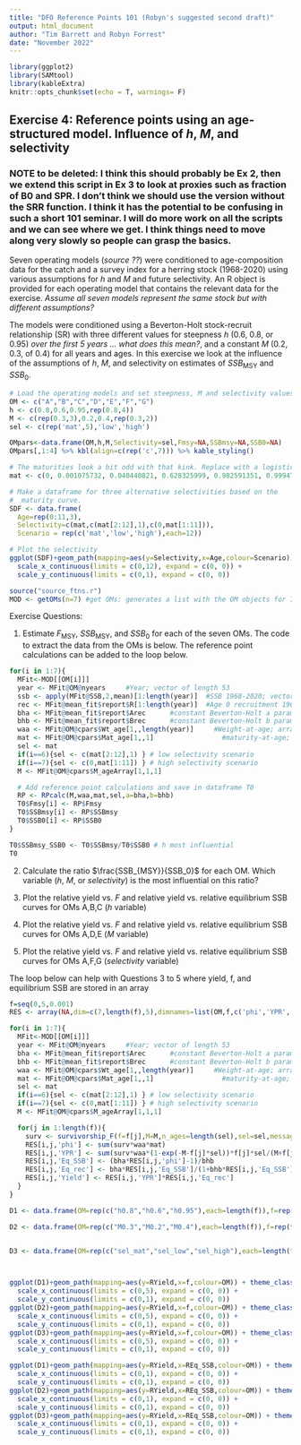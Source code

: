 ```yaml
---
title: "DFO Reference Points 101 (Robyn's suggested second draft)"
output: html_document
author: "Tim Barrett and Robyn Forrest"
date: "November 2022"
---
```


```r
library(ggplot2)
library(SAMtool)
library(kableExtra)
knitr::opts_chunk$set(echo = T, warnings= F)
```

## Exercise 4: Reference points using an age-structured model. Influence of *h*, *M*, and selectivity 

### NOTE to be deleted: I think this should probably be Ex 2, then we extend this script in Ex 3 to look at proxies such as fraction of B0 and SPR. I don't think we should use the version without the SRR function. I think it has the potential to be confusing in such a short 101 seminar. I will do more work on all the scripts and we can see where we get. I think things need to move along very slowly so people can grasp the basics.

Seven operating models (*source ??*) were conditioned to age-composition data for the catch and a survey index for a herring stock (1968-2020) using various assumptions for *h* and *M* and future selectivity. An R object is provided for each operating model that contains the relevant data for the exercise. *Assume all seven models represent the same stock but with different assumptions?*

The models were conditioned using a Beverton-Holt stock-recruit relationship (SR) with three different values for steepness *h* (0.6, 0.8, or 0.95) *over the first 5 years ... what does this mean?*, and a constant *M* (0.2, 0.3, of 0.4) for all years and ages. In this exercise we look at the influence of the assumptions of *h*, *M*, and selectivity on estimates of *SSB*~MSY~ and *SSB*~0~.

```r
# Load the operating models and set steepness, M and selectivity values
OM <- c("A","B","C","D","E","F","G")
h <- c(0.8,0.6,0.95,rep(0.8,4))
M <- c(rep(0.3,3),0.2,0.4,rep(0.3,2))
sel <- c(rep('mat',5),'low','high')

OMpars<-data.frame(OM,h,M,Selectivity=sel,Fmsy=NA,SSBmsy=NA,SSB0=NA)
OMpars[,1:4] %>% kbl(align=c(rep('c',7))) %>% kable_styling()
```

```r

# The maturities look a bit odd with that kink. Replace with a logistic curve
mat <- c(0, 0.001075732, 0.040440821, 0.628325999, 0.982591351, 0.999470529, 0.999983827, 1, 1, 1, 1, 1)             

# Make a dataframe for three alternative selectivities based on the 
#  maturity curve. 
SDF <- data.frame(
  Age=rep(0:11,3),
  Selectivity=c(mat,c(mat[2:12],1),c(0,mat[1:11])), 
  Scenario = rep(c('mat','low','high'),each=12))

# Plot the selectivity
ggplot(SDF)+geom_path(mapping=aes(y=Selectivity,x=Age,colour=Scenario)) + theme_classic() +
  scale_x_continuous(limits = c(0,12), expand = c(0, 0)) +
  scale_y_continuous(limits = c(0,1), expand = c(0, 0))

```

```r
source("source_ftns.r")
MOD <- getOMs(n=7) #get OMs: generates a list with the OM objects for 7 different models
```

Exercise Questions:

1. Estimate *F*~MSY~, *SSB*~MSY~, and *SSB*~0~ for each of the seven OMs. The code to extract the data from the OMs is below. The reference point calculations can be added to the loop below.

```r
for(i in 1:7){
  MFit<-MOD[[OM[i]]]
  year <- MFit@OM@nyears     #Year; vector of length 53
  ssb <- apply(MFit@SSB,2,mean)[1:length(year)]  #SSB 1968-2020; vector of length 54
  rec <- MFit@mean_fit$report$R[1:length(year)]  #Age 0 recruitment 1968-2020; vector of length 54
  bha <- MFit@mean_fit$report$Arec      #constant Beverton-Holt a parameter
  bhb <- MFit@mean_fit$report$Brec      #constant Beverton-Holt b parameter
  waa <- MFit@OM@cpars$Wt_age[1,,length(year)]     #Weight-at-age; array of dimension 12x53 with ages 0 to 11+ 
  mat <- MFit@OM@cpars$Mat_age[1,,1]                 #maturity-at-age; vector of length 12, constant all years
  sel <- mat
  if(i==6){sel <- c(mat[2:12],1) } # low selectivity scenario
  if(i==7){sel <- c(0,mat[1:11]) } # high selectivity scenario
  M <- MFit@OM@cpars$M_ageArray[1,1,1]

  # Add reference point calculations and save in dataframe T0
  RP <- RPcalc(M,waa,mat,sel,a=bha,b=bhb)
  T0$Fmsy[i] <- RP$Fmsy
  T0$SSBmsy[i] <- RP$SSBmsy
  T0$SSB0[i] <- RP$SSB0
}

T0$SSBmsy_SSB0 <- T0$SSBmsy/T0$SSB0 # h most influential
T0
```

2. Calculate the ratio $\frac{SSB_{MSY}}{SSB_0}$ for each OM. Which variable (*h*, *M*, or *selectivity*) is the most influential on this ratio?


3. Plot the relative yield vs. *F* and relative yield vs. relative equilibrium SSB curves for OMs A,B,C (*h* variable)

4. Plot the relative yield vs. *F* and relative yield vs. relative equilibrium SSB curves for OMs A,D,E (*M* variable)

5. Plot the relative yield vs. *F* and relative yield vs. relative equilibrium SSB curves for OMs A,F,G (*selectivity* variable)

The loop below can help with Questions 3 to 5 where yield, f, and equilibrium SSB are stored in an array

```r
f=seq(0,5,0.001)
RES <- array(NA,dim=c(7,length(f),5),dimnames=list(OM,f,c('phi','YPR','Eq_SSB','Eq_rec','Yield')))

for(i in 1:7){
  MFit<-MOD[[OM[i]]]
  year <- MFit@OM@nyears     #Year; vector of length 53
  bha <- MFit@mean_fit$report$Arec      #constant Beverton-Holt a parameter
  bhb <- MFit@mean_fit$report$Brec      #constant Beverton-Holt b parameter
  waa <- MFit@OM@cpars$Wt_age[1,,length(year)]     #Weight-at-age; array of dimension 12x53 with ages 0 to 11+ 
  mat <- MFit@OM@cpars$Mat_age[1,,1]                 #maturity-at-age; vector of length 12, constant all years
  sel <- mat
  if(i==6){sel <- c(mat[2:12],1) } # low selectivity scenario
  if(i==7){sel <- c(0,mat[1:11]) } # high selectivity scenario
  M <- MFit@OM@cpars$M_ageArray[1,1,1]

  for(j in 1:length(f)){
    surv <- survivorship_F(f=f[j],M=M,n_ages=length(sel),sel=sel,message=F)
    RES[i,j,'phi'] <- sum(surv*waa*mat)
    RES[i,j,'YPR'] <- sum(surv*waa*(1-exp(-M-f[j]*sel))*f[j]*sel/(M+f[j]*sel))
    RES[i,j,'Eq_SSB'] <- (bha*RES[i,j,'phi']-1)/bhb
    RES[i,j,'Eq_rec'] <- bha*RES[i,j,'Eq_SSB']/(1+bhb*RES[i,j,'Eq_SSB'])
    RES[i,j,'Yield'] <- RES[i,j,'YPR']*RES[i,j,'Eq_rec']
  }  
}

D1 <- data.frame(OM=rep(c("h0.8","h0.6","h0.95"),each=length(f)),f=rep(f,3),RYield=c(RES[1,,'Yield']/max(RES[1,,'Yield']),RES[2,,'Yield']/max(RES[2,,'Yield']),RES[3,,'Yield']/max(RES[3,,'Yield'])),REq_SSB=c(RES[1,,'Eq_SSB']/max(RES[1,,'Eq_SSB']),RES[2,,'Eq_SSB']/max(RES[2,,'Eq_SSB']),RES[3,,'Eq_SSB']/max(RES[3,,'Eq_SSB'])))

D2 <- data.frame(OM=rep(c("M0.3","M0.2","M0.4"),each=length(f)),f=rep(f,3),RYield=c(RES[1,,'Yield']/max(RES[1,,'Yield']),RES[4,,'Yield']/max(RES[4,,'Yield']),RES[5,,'Yield']/max(RES[5,,'Yield'])),REq_SSB=c(RES[1,,'Eq_SSB']/max(RES[1,,'Eq_SSB']),RES[4,,'Eq_SSB']/max(RES[4,,'Eq_SSB']),RES[5,,'Eq_SSB']/max(RES[5,,'Eq_SSB'])))


D3 <- data.frame(OM=rep(c("sel_mat","sel_low","sel_high"),each=length(f)),f=rep(f,3),RYield=c(RES[1,,'Yield']/max(RES[1,,'Yield']),RES[6,,'Yield']/max(RES[6,,'Yield']),RES[7,,'Yield']/max(RES[7,,'Yield'])),REq_SSB=c(RES[1,,'Eq_SSB']/max(RES[1,,'Eq_SSB']),RES[6,,'Eq_SSB']/max(RES[6,,'Eq_SSB']),RES[7,,'Eq_SSB']/max(RES[7,,'Eq_SSB'])))



ggplot(D1)+geom_path(mapping=aes(y=RYield,x=f,colour=OM)) + theme_classic() +
  scale_x_continuous(limits = c(0,5), expand = c(0, 0)) +
  scale_y_continuous(limits = c(0,1), expand = c(0, 0)) 
ggplot(D2)+geom_path(mapping=aes(y=RYield,x=f,colour=OM)) + theme_classic() +
  scale_x_continuous(limits = c(0,5), expand = c(0, 0)) +
  scale_y_continuous(limits = c(0,1), expand = c(0, 0)) 
ggplot(D3)+geom_path(mapping=aes(y=RYield,x=f,colour=OM)) + theme_classic() +
  scale_x_continuous(limits = c(0,5), expand = c(0, 0)) +
  scale_y_continuous(limits = c(0,1), expand = c(0, 0)) 

ggplot(D1)+geom_path(mapping=aes(y=RYield,x=REq_SSB,colour=OM)) + theme_classic() +
  scale_x_continuous(limits = c(0,1), expand = c(0, 0)) +
  scale_y_continuous(limits = c(0,1), expand = c(0, 0)) 
ggplot(D2)+geom_path(mapping=aes(y=RYield,x=REq_SSB,colour=OM)) + theme_classic() +
  scale_x_continuous(limits = c(0,1), expand = c(0, 0)) +
  scale_y_continuous(limits = c(0,1), expand = c(0, 0))
ggplot(D3)+geom_path(mapping=aes(y=RYield,x=REq_SSB,colour=OM)) + theme_classic() +
  scale_x_continuous(limits = c(0,1), expand = c(0, 0)) +
  scale_y_continuous(limits = c(0,1), expand = c(0, 0)) 

```
